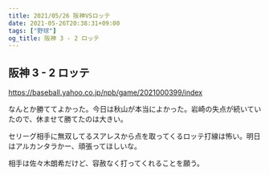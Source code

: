 ```yaml
---
title: 2021/05/26 阪神VSロッテ
date: 2021-05-26T20:38:31+09:00
tags: ["野球"]
og_title: 阪神 3 - 2 ロッテ
---
```


## 阪神 3 - 2 ロッテ

https://baseball.yahoo.co.jp/npb/game/2021000399/index

なんとか勝ててよかった。今日は秋山が本当によかった。岩崎の失点が続いていたので、休ませて勝てたのは大きい。

セリーグ相手に無双してるスアレスから点を取ってくるロッテ打線は怖い。明日はアルカンタラかー、頑張ってほしいな。

相手は佐々木朗希だけど、容赦なく打ってくれることを願う。